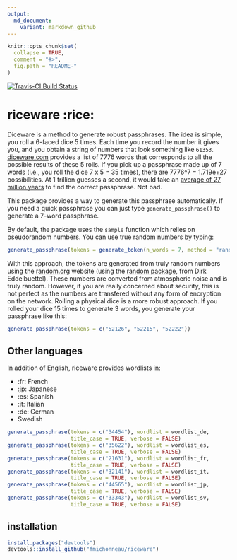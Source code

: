 ```yaml
---
output:
  md_document:
    variant: markdown_github
---
```


<!-- README.md is generated from README.Rmd. Please edit that file -->

```r
knitr::opts_chunk$set(
  collapse = TRUE,
  comment = "#>",
  fig.path = "README-"
)
```

[![Travis-CI Build Status](https://travis-ci.org/fmichonneau/riceware.png?branch=master)](https://travis-ci.org/fmichonneau/riceware)

# riceware :rice:

Diceware is a method to generate robust passphrases. The idea is simple, you
roll a 6-faced dice 5 times. Each time you record the number it gives you, and
you obtain a string of numbers that look something like
`61353`. [diceware.com](http://diceware.com) provides a list of 7776 words that
corresponds to all the possible results of these 5 rolls. If you pick up a
passphrase made up of 7 words (i.e., you roll the dice 7 x 5 = 35 times), there
are 7776^7 = 1.719e+27 possibilities. At 1 trillion guesses a second, it would
take an
[average of 27 million years](https://firstlook.org/theintercept/2015/03/26/passphrases-can-memorize-attackers-cant-guess/)
to find the correct passphrase. Not bad.

This package provides a way to generate this passphrase automatically. If you
need a quick passphrase you can just type `generate_passphrase()` to generate a
7-word passphrase.

By default, the package uses the `sample` function which relies on pseudorandom
numbers. You can use true random numbers by typing:

```r
generate_passphrase(tokens = generate_token(n_words = 7, method = "random"))
```

With this approach, the tokens are generated from truly random numbers using the
[random.org](http://www.random.org) website (using the
[random package](http://cran.r-project.org/package=random), from Dirk
Eddelbuettel). These numbers are converted from atmospheric noise and is truly
random. However, if you are really concerned about security, this is not perfect
as the numbers are transfered without any form of encryption on the
network. Rolling a physical dice is a more robust approach. If you rolled your
dice 15 times to generate 3 words, you generate your passphrase like this:

```r
generate_passphrase(tokens = c("52126", "52215", "52222"))
```

## Other languages

In addition of English, riceware provides wordlists in:

- :fr: French
- :jp: Japanese
- :es: Spanish
- :it: Italian
- :de: German
- Swedish

```r
generate_passphrase(tokens = c("34454"), wordlist = wordlist_de,
                    title_case = TRUE, verbose = FALSE)
generate_passphrase(tokens = c("35622"), wordlist = wordlist_es,
                    title_case = TRUE, verbose = FALSE)
generate_passphrase(tokens = c("21631"), wordlist = wordlist_fr,
                    title_case = TRUE, verbose = FALSE)
generate_passphrase(tokens = c("32141"), wordlist = wordlist_it,
                    title_case = TRUE, verbose = FALSE)
generate_passphrase(tokens = c("44565"), wordlist = wordlist_jp,
                    title_case = TRUE, verbose = FALSE)
generate_passphrase(tokens = c("33343"), wordlist = wordlist_sv,
                    title_case = TRUE, verbose = FALSE)
```

## installation

```r
install.packages("devtools")
devtools::install_github("fmichonneau/riceware")
```
